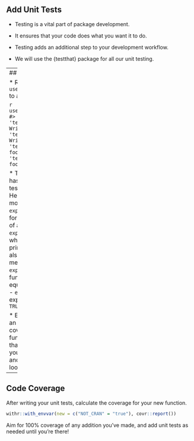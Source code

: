 
## Add Unit Tests

* Testing is a vital part of package development. 

* It ensures that your code does what you want it to do. 

* Testing adds an additional step to your development workflow.

* We will use the {testthat} package for all our unit testing.

---
## Add Unit Tests

* Run `usethis::use_test("foo")` to add a unit testing file

  ```r
  usethis::use_test("foo")
  #> √ Creating 'tests/testthat/'
  #> √ Writing 'tests/testthat.R'
  #> √ Writing 'tests/testthat/test-foo.R'
  #> * Modify 'tests/testthat/test-foo.R'
  ```

* The {testthat} package has MANY functions for testing your function. Here are the ones I use most often:
  - `expect_error()` can test for the presence (or lack) of an error
  - `expect_message()` tests whether the function prints a message (can also test the text of the message)
  - `expect_equal()` test your function's return result equals a specified value
  - `expect_true()` checks expression evaluates to `TRUE`
  
* Each test should have an informative name and cover a single unit of functionality. The idea is that when a test fails, you’ll know what’s wrong and where in your code to look for the problem.

---
## Code Coverage

After writing your unit tests, calculate the coverage for your new function.

```r
withr::with_envvar(new = c("NOT_CRAN" = "true"), covr::report())
```

Aim for 100% coverage of any addition you've made, and add unit tests as needed until you're there!